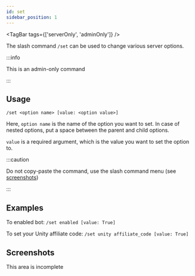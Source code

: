 ```yaml
---
id: set
sidebar_position: 1
---
```


<TagBar tags={['serverOnly', 'adminOnly']} />

The slash command `/set` can be used to change various server options.

:::info

This is an admin-only command

:::

## Usage

`/set <option name> [value: <option value>]`

Here, `option name` is the name of the option you want to set.
In case of nested options, put a space between the parent and child
options.

`value` is a required argument, which is the value you want to set
the option to.

:::caution

Do not copy-paste the command, use the slash command menu (see [screenshots](#screenshots))

:::

## Examples

To enabled bot: `/set enabled [value: True]`

To set your Unity affiliate code: `/set unity affiliate_code [value: True]`

## Screenshots

This area is incomplete